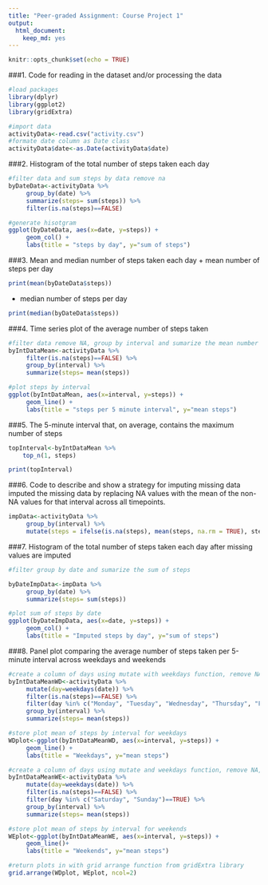 ```yaml
---
title: "Peer-graded Assignment: Course Project 1"
output: 
  html_document: 
    keep_md: yes
---
```


```r
knitr::opts_chunk$set(echo = TRUE)
```


###1.  Code for reading in the dataset and/or processing the data

```r
#load packages
library(dplyr)
library(ggplot2)
library(gridExtra)

#import data
activityData<-read.csv("activity.csv")
#formate date column as Date class
activityData$date<-as.Date(activityData$date)

```

###2.  Histogram of the total number of steps taken each day

```r
#filter data and sum steps by data remove na
byDateData<-activityData %>% 
     group_by(date) %>%
     summarize(steps= sum(steps)) %>%
     filter(is.na(steps)==FALSE)

#generate hisotgram
ggplot(byDateData, aes(x=date, y=steps)) +
     geom_col() +
     labs(title = "steps by day", y="sum of steps")
```

###3.  Mean and median number of steps taken each day
+ mean number of steps per day
```r
print(mean(byDateData$steps))
```

+ median number of steps per day
```r
print(median(byDateData$steps))
```

###4.  Time series plot of the average number of steps taken

```r
#filter data remove NA, group by interval and sumarize the mean number of steps
byIntDataMean<-activityData %>% 
     filter(is.na(steps)==FALSE) %>%
     group_by(interval) %>%
     summarize(steps= mean(steps)) 

#plot steps by interval
ggplot(byIntDataMean, aes(x=interval, y=steps)) +
     geom_line() + 
     labs(title = "steps per 5 minute interval", y="mean steps")

```

###5.  The 5-minute interval that, on average, contains the maximum number of steps

```r
topInterval<-byIntDataMean %>%
    top_n(1, steps)

print(topInterval)
```

###6.  Code to describe and show a strategy for imputing missing data
imputed the missing data by replacing NA values with the mean of the non-NA values for that interval across all timepoints.

```r

impData<-activityData %>% 
     group_by(interval) %>%
     mutate(steps = ifelse(is.na(steps), mean(steps, na.rm = TRUE), steps)) 

```

###7.  Histogram of the total number of steps taken each day after missing values are imputed

```r
#filter group by date and sumarize the sum of steps

byDateImpData<-impData %>% 
     group_by(date) %>%
     summarize(steps= sum(steps))

#plot sum of steps by date
ggplot(byDateImpData, aes(x=date, y=steps)) +
     geom_col() + 
     labs(title = "Imputed steps by day", y="sum of steps")

```

###8.  Panel plot comparing the average number of steps taken per 5-minute interval across weekdays and weekends

```r
#create a column of days using mutate with weekdays function, remove NAs, filter by week days, group by interval and summarize the mean steps
byIntDataMeanWD<-activityData %>% 
     mutate(day=weekdays(date)) %>%
     filter(is.na(steps)==FALSE) %>%
     filter(day %in% c("Monday", "Tuesday", "Wednesday", "Thursday", "Friday")==TRUE) %>%
     group_by(interval) %>%
     summarize(steps= mean(steps)) 

#store plot mean of steps by interval for weekdays
WDplot<-ggplot(byIntDataMeanWD, aes(x=interval, y=steps)) +
     geom_line() + 
     labs(title = "Weekdays", y="mean steps")

#create a column of days using mutate and weekdays function, remove NA, filter by week ends, group by interval and summarize the mean steps
byIntDataMeanWE<-activityData %>% 
     mutate(day=weekdays(date)) %>%
     filter(is.na(steps)==FALSE) %>%
     filter(day %in% c("Saturday", "Sunday")==TRUE) %>%
     group_by(interval) %>%
     summarize(steps= mean(steps)) 

#store plot mean of steps by interval for weekends
WEplot<-ggplot(byIntDataMeanWE, aes(x=interval, y=steps)) +
     geom_line()+ 
     labs(title = "Weekends", y="mean steps")

#return plots in with grid arrange function from gridExtra library
grid.arrange(WDplot, WEplot, ncol=2)
```



